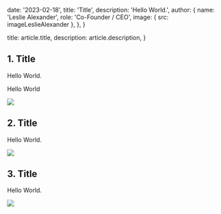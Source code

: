 
  date: '2023-02-18',
  title: 'Title',
  description: 'Hello World.',
  author: {
    name: 'Leslie Alexander',
    role: 'Co-Founder / CEO',
    image: { src: imageLeslieAlexander },
  },
}

  title: article.title,
  description: article.description,
}

## 1. Title

Hello World.

<TopTip>Hello World</TopTip>

![](./punch-clock.jpg)

## 2. Title

Hello World.

![](./graduation.jpg)

## 3. Title

Hello World.

![](./jars.jpg)
